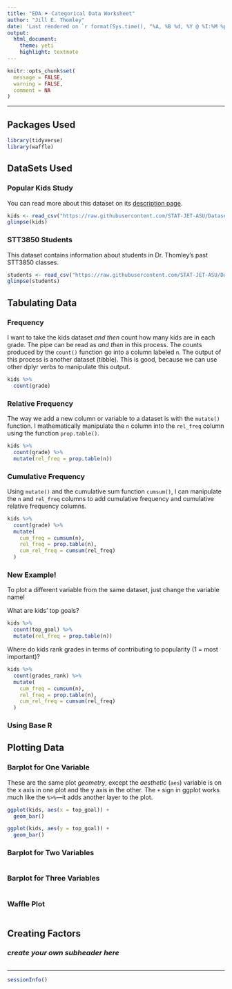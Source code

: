```yaml
---
title: "EDA ⯈ Categorical Data Worksheet"
author: "Jill E. Thomley"
date: 'Last rendered on `r format(Sys.time(), "%A, %B %d, %Y @ %I:%M %p")`'
output: 
  html_document: 
    theme: yeti
    highlight: textmate
---
```


```r
knitr::opts_chunk$set(
  message = FALSE,
  warning = FALSE,
  comment = NA
)
```
***

## Packages Used

```r
library(tidyverse)
library(waffle)
```

## DataSets Used

### Popular Kids Study

You can read more about this dataset on its [description page](https://stat-jet-asu.github.io/Datasets/InstructorDescriptions/popular.html).

```r
kids <- read_csv("https://raw.githubusercontent.com/STAT-JET-ASU/Datasets/master/Instructor/popular.csv")
glimpse(kids)
```

### STT3850 Students

This dataset contains information about students in Dr. Thomley’s past STT3850 classes.

```r
students <- read_csv("https://raw.githubusercontent.com/STAT-JET-ASU/Datasets/master/Instructor/stt3850majors.csv")
glimpse(students)
```

## Tabulating Data

### Frequency 

I want to take the kids dataset *and then* count how many kids are in each grade. The pipe can be read as *and then* in this process. The counts produced by the `count()` function go into a column labeled `n`. The output  of this process is another dataset (tibble). This is good, because we can use other dplyr verbs to manipulate this output.

```r
kids %>% 
  count(grade)
```

### Relative Frequency

The way we add a new column or variable to a dataset is with the `mutate()` function. I mathematically manipulate the `n` column into the `rel_freq` column using the function `prop.table()`.

```r
kids %>%
  count(grade) %>%
  mutate(rel_freq = prop.table(n))
```

### Cumulative Frequency

Using `mutate()` and the cumulative sum function `cumsum()`, I can manipulate the `n` and `rel_freq` columns to add cumulative frequency and cumulative relative frequency columns.

```r
kids %>%
  count(grade) %>%
  mutate(
    cum_freq = cumsum(n),
    rel_freq = prop.table(n),
    cum_rel_freq = cumsum(rel_freq)
  )
```

### New Example!

To plot a different variable from the same dataset, just change the variable name!

What are kids' top goals?

```r
kids %>%
  count(top_goal) %>%
  mutate(rel_freq = prop.table(n))
```

Where do kids rank grades in terms of contributing to popularity (1 = most important)?

```r
kids %>%
  count(grades_rank) %>%
  mutate(
    cum_freq = cumsum(n),
    rel_freq = prop.table(n),
    cum_rel_freq = cumsum(rel_freq)
  )
```

### Using Base R

## Plotting Data

### Barplot for One Variable

These are the same plot *geometry*, except the *aesthetic* (`aes`) variable is on the x axis in one plot and the y axis in the other. The `+` sign in ggplot works much like the `%>%`---it adds another layer to the plot. 

```r
ggplot(kids, aes(x = top_goal)) +
  geom_bar()

ggplot(kids, aes(y = top_goal)) +
  geom_bar()
```

### Barplot for Two Variables

```r

```

### Barplot for Three Variables

```r

```

### Waffle Plot

```r

```

## Creating Factors

### *create your own subheader here*

```r

```

***
```r
sessionInfo()
```
